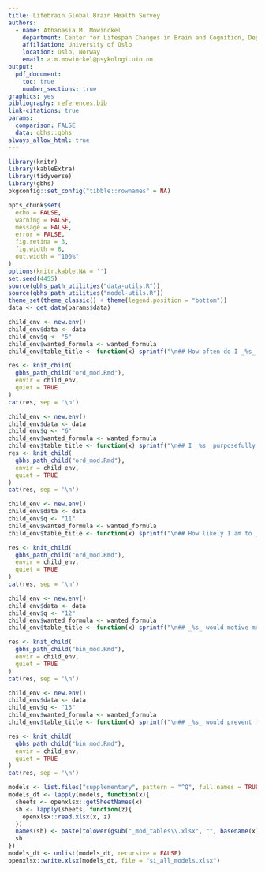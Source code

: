 ```yaml
---
title: Lifebrain Global Brain Health Survey
authors:
  - name: Athanasia M. Mowinckel
    department: Center for Lifespan Changes in Brain and Cognition, Dept. of Psychology
    affiliation: University of Oslo
    location: Oslo, Norway
    email: a.m.mowinckel@psykologi.uio.no
output: 
  pdf_document:
    toc: true
    number_sections: true
graphics: yes
bibliography: references.bib
link-citations: true
params:
  comparison: FALSE
  data: gbhs::gbhs
always_allow_html: true
---
```


```r
library(knitr)
library(kableExtra)
library(tidyverse)
library(gbhs)
pkgconfig::set_config("tibble::rownames" = NA) 

opts_chunk$set(
  echo = FALSE, 
  warning = FALSE,
  message = FALSE,
  error = FALSE,
  fig.retina = 3,
  fig.width = 8,
  out.width = "100%"
)
options(knitr.kable.NA = '')
set.seed(4455)
source(gbhs_path_utilities("data-utils.R"))
source(gbhs_path_utilities("model-utils.R"))
theme_set(theme_classic() + theme(legend.position = "bottom"))
data <- get_data(params$data)
```


```r
child_env <- new.env()
child_env$data <- data
child_env$q <- "5"
child_env$wanted_formula <- wanted_formula
child_env$table_title <- function(x) sprintf("\n## How often do I _%s_ \n", x)

res <- knit_child(
  gbhs_path_child("ord_mod.Rmd"),
  envir = child_env,
  quiet = TRUE
)
cat(res, sep = '\n')

```

```r
child_env <- new.env()
child_env$data <- data
child_env$q <- "6"
child_env$wanted_formula <- wanted_formula
child_env$table_title <- function(x) sprintf("\n## I _%s_ purposefully for my brain health.\n", x)
res <- knit_child(
  gbhs_path_child("ord_mod.Rmd"),
  envir = child_env,
  quiet = TRUE
)
cat(res, sep = '\n')

```

```r

child_env <- new.env()
child_env$data <- data
child_env$q <- "11"
child_env$wanted_formula <- wanted_formula
child_env$table_title <- function(x) sprintf("\n## How likely I am to _%s_ to reduce the risk of brain disease.\n", x)

res <- knit_child(
  gbhs_path_child("ord_mod.Rmd"),
  envir = child_env,
  quiet = TRUE
)
cat(res, sep = '\n')

```

```r
child_env <- new.env()
child_env$data <- data
child_env$q <- "12"
child_env$wanted_formula <- wanted_formula
child_env$table_title <- function(x) sprintf("\n## _%s_ would motive me to change my lifestyle to improive brain health.\n", gsub("\\n", " ", x))

res <- knit_child(
  gbhs_path_child("bin_mod.Rmd"),
  envir = child_env,
  quiet = TRUE
)
cat(res, sep = '\n')

```

```r
child_env <- new.env()
child_env$data <- data
child_env$q <- "13"
child_env$wanted_formula <- wanted_formula
child_env$table_title <- function(x) sprintf("\n## _%s_ would prevent my from changing my lifestyle to improve brain health.\n", gsub("\\n", " ", x))

res <- knit_child(
  gbhs_path_child("bin_mod.Rmd"),
  envir = child_env,
  quiet = TRUE
)
cat(res, sep = '\n')

```

```r
models <- list.files("supplementary", pattern = "^Q", full.names = TRUE)
models_dt <- lapply(models, function(x){
  sheets <- openxlsx::getSheetNames(x)
  sh <- lapply(sheets, function(z){
    openxlsx::read.xlsx(x, z)
  })
  names(sh) <- paste(tolower(gsub("_mod_tables\\.xlsx", "", basename(x))), sheets, sep="_")
  sh
})
models_dt <- unlist(models_dt, recursive = FALSE)
openxlsx::write.xlsx(models_dt, file = "si_all_models.xlsx")
```

